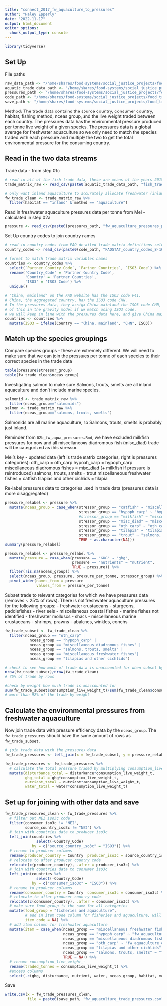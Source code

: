 ```yaml
---
title: "connect_2017_fw_aquaculture_to_pressures"
author: "Haley Epperly"
date: "2022-11-17"
output: html_document
editor_options: 
  chunk_output_type: console
---
```


```r
library(tidyverse)
```
## Set Up

File paths
```r
raw_data_path <- "/home/shares/food-systems/social_justice_projects/food_trade_pressures/raw_data/"
aquatic_trade_data_path <- "/home/shares/food-systems/social_justice_projects/food_trade_pressures/output_data/01c_allocate_unknown_trade_fish_consumption/"
pressures_path <- "/home/shares/food-systems/social_justice_projects/food_trade_pressures/output_data/02b_fw_aquaculture_pressures/"
code_path <- "/home/shares/food-systems/social_justice_projects/food_trade_pressures/raw_data/Codes/"
save_path <- "/home/shares/food-systems/social_justice_projects/food_trade_pressures/output_data/04a_connect_fw_aquaculture_pressures/"
```


Method:
The trade data contains the source country, consumer country, habitat, fishing method, nceas group, and the live weight traded between each country. The pressures data has the environmental pressure produced per tonne live weight of a given species. The pressures data is a global average for freshwater aquaculture so we only need to match the species traded with each pressure and multiply the two to get the total environmental pressure for the consuming country.

## Read in the two data streams

Trade data - from step 01c
```r
# read in all of the fish trade data, these are means of the years 2015-2019
trade_matrix_raw <- read_csv(paste0(aquatic_trade_data_path, "fish_trade_matrix_w_unknowns_allocated.csv")) # read in the updated data

# only want inland aquaculture to accurately allocate freshwater (inland) aquaculture pressures
fw_trade_clean <- trade_matrix_raw %>% 
  filter(habitat == "inland" & method == "aquaculture")


```

Read in freshwater aquaculture pressures data per tonne from Mel - calculated in step 02a
```r
pressure <- read_csv(paste0(pressures_path, "fw_aquaculture_pressures_per_tonne.csv")) 
```

Set Up country codes to join country names
```r
# read in country codes from FAO detailed trade matrix definitions selecting the partner country group tab (reported country group tab says data unavailable)
country_codes <- read_csv(paste0(code_path, "FAOSTAT_country_codes_8-10-2022.csv"))

# format to match trade matrix variables names
countries <- country_codes %>% 
  select(`Partner Country Code`, `Partner Countries`, `ISO3 Code`) %>% 
  rename('Country_Code' = 'Partner Country Code',
         'Country' = 'Partner Countries',
         'ISO3' = 'ISO3 Code') %>% 
  unique()

# "China, mainland" on the FAO website has the ISO3 code F41.
# China, the aggregated country, has the ISO3 code CHN.
# In the pressures data, they assign China mainland the ISO3 code CHN, so we need to be aware
# of this in the gravity model if we match using ISO3 code. 
# we will keep in line with the pressures data here, and give China mainland the ISO3 code CHN.
countries <- countries %>% 
  mutate(ISO3 = ifelse(Country == "China, mainland", "CHN", ISO3))

```

## Match up the species groupings
Compare species groups - these are extremely different. We will need to make sure that we can join the pressures per tonne of each species to their correct species in the trade data
```r
table(pressure$stressor_group)
table(fw_trade_clean$nceas_group)
```

Investigating salmon to make sure Salmons, trouts, smelts are all inland aquaculture and don't include marine species.
```r
salmonid <- trade_matrix_raw %>% 
  filter(nceas_group=="salmonids")
salmon <- trade_matrix_raw %>% 
  filter(nceas_group=="salmons, trouts, smelts")
```
Salmonids are all marine aquaculture, so Salmons, trouts, smelts is probably just inland.

Reminder from `02b_fw_aqua_pressures.Rmd`, we have excluded milkfish pressures for now and all miscellaneous diadromous fish (misc_diad) trade will be categorized as this stressor. 

Mel's key - updated data (left is trade matrix categories, right is pressures categories):
oth_carp = oth_carp 
hypoph_carp = hypoph_carp
miscellaneous diadromous fishes = misc_diad (+ milkfish if pressure is reintroduced)
salmons, trouts, smelts = trout
miscellaneous freshwater fishes = catfish
tilapias and other cichlids = tilapia

Re-label pressures data to categories used in trade data (pressures data is more disaggregated)
```r
pressure_relabel <- pressure %>% 
  mutate(nceas_group = case_when(stressor_group == "catfish" ~ "miscellaneous freshwater fishes",
                                 stressor_group == "hypoph_carp" ~ "hypoph_carp",
                                 #stressor_group == "milkfish" ~ "miscellaneous diadromous fishes",
                                 stressor_group == "misc_diad" ~ "miscellaneous diadromous fishes",
                                 stressor_group == "oth_carp" ~ "oth_carp",
                                 stressor_group == "tilapia" ~ "tilapias and other cichlids",
                                 stressor_group == "trout" ~ "salmons, trouts, smelts",
                                 TRUE ~ as.character(NA)))
summary(pressure_relabel)

pressure_relabel <- pressure_relabel %>% 
  mutate(pressure = case_when(pressure == "GHG" ~ "ghg",
                              pressure == "nutrients" ~ "nutrient",
                              TRUE ~ pressure)) %>% 
  filter(!is.na(nceas_group)) %>% 
  select(nceas_group, pressure, pressure_per_tonne, stressor_group) %>% 
  pivot_wider(names_from = pressure,
              values_from = pressure_per_tonne)

```

Subset trade to relevant categories for which we have pressures data (removes ~ 25% of rows). There is not freshwater aquaculture pressures for the following groups:
- freshwater crustaceans
- sturgeons, paddlefishes
- river eels
- miscellaneous coastal fishes
- marine fishes not identified
- freshwater molluscs
- shads
- miscellaneous marine crustaceans
- shrimps, prawns
- abalones, winkles, conchs

```r
fw_trade_subset <- fw_trade_clean %>% 
  filter(nceas_group == "oth_carp" | 
           nceas_group == "hypoph_carp" |
           nceas_group == "miscellaneous diadromous fishes" |
           nceas_group == "salmons, trouts, smelts" |
           nceas_group == "miscellaneous freshwater fishes"|
           nceas_group == "tilapias and other cichlids")

# check to see how much of trade data is unaccounted for when subset by available pressure data
nrow(fw_trade_subset)/nrow(fw_trade_clean)
# 75% of trade by rows

#check by weight how much trade is unaccounted for
sum(fw_trade_subset$consumption_live_weight_t)/sum(fw_trade_clean$consumption_live_weight_t)
# more than 92% of the trade by weight
```


## Calculate the environmental pressures from freshwater aquaculture
Now join trade data with pressure efficiency data by the `nceas_group`. The `fw_trade_pressures` should have the same amount of rows as `fw_trade_subset`.
```r
# join trade data with the pressures data
fw_trade_pressures <- left_join(x = fw_trade_subset, y = pressure_relabel, by = "nceas_group")

fw_trade_pressures <- fw_trade_pressures %>% 
  # calculate the total pressure traded by multiplying consumption_live_weight_t by the pressure efficiency
  mutate(disturbance_total = disturbance*consumption_live_weight_t,
         ghg_total = ghg*consumption_live_weight_t,
         nutrient_total = nutrient*consumption_live_weight_t,
         water_total = water*consumption_live_weight_t) 
```

## Set up for joining with other data and save
```r
fw_trade_pressures_clean <- fw_trade_pressures %>% 
  # filter out NEI iso3c code
  filter(consumer_iso3c != "NEI",
         source_country_iso3c != "NEI") %>% 
  # join with countries data to producer iso3c
  left_join(countries %>% 
              select(-Country_Code),
            by = c("source_country_iso3c" = "ISO3")) %>%
  # rename to producer columns
  rename(producer_country = Country, producer_iso3c = source_country_iso3c) %>% 
  # relocate to after producer country code
  relocate(c(producer_country), .after = producer_iso3c) %>% 
  # join with countries data to consumer iso3c
  left_join(countries %>% 
              select(-Country_Code),
            by = c("consumer_iso3c" = "ISO3")) %>%
  # rename to producer columns
  rename(consumer_country = Country, consumer_iso3c = consumer_iso3c) %>% 
  # relocate to after producer country code
  relocate(c(consumer_country), .after = consumer_iso3c) %>% 
  # make sure food group is the same for all categories
  mutate(food_group = "fisheries and aquaculture",
         # add in item code column for fisheries and aquaculture, will be NA
         item_code = NA) %>% 
  # add item column for freshwater aquaculture
  mutate(item = case_when(nceas_group == "miscellaneous freshwater fishes" ~ "fw_aquaculture_miscellaneous_freshwater_fishes",
                          nceas_group == "hypoph_carp" ~ "fw_aquaculture_hypoph_carp",
                          nceas_group == "miscellaneous diadromous fishes" ~ "fw_aquaculture_miscellaneous_diadromous_fishes",
                          nceas_group == "oth_carp" ~ "fw_aquaculture_oth_carp",
                          nceas_group == "tilapias and other cichlids" ~ "fw_aquaculture_tilapias_and_other_cichlids",
                          nceas_group == "salmons, trouts, smelts" ~ "fw_aquaculture_salmons_trouts_smelts",
                          TRUE ~ NA)) %>% 
  # rename consumption_live_weight_t
  rename(traded_tonnes = consumption_live_weight_t) %>% 
  #excess columns
  select(-c(ghg, disturbance, nutrient, water, nceas_group, habitat, method, stressor_group))

```

Save
```r
write.csv(x = fw_trade_pressures_clean,
          file = paste0(save_path, "fw_aquaculture_trade_pressures.csv"))
```


